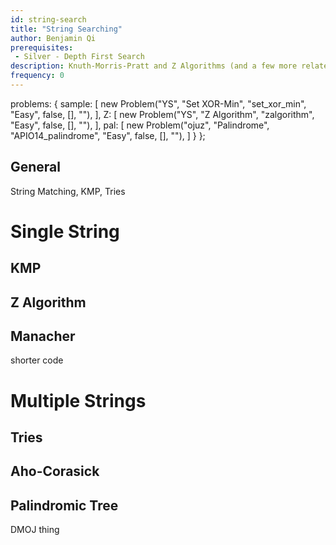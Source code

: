 ```yaml
---
id: string-search
title: "String Searching"
author: Benjamin Qi
prerequisites: 
 - Silver - Depth First Search
description: Knuth-Morris-Pratt and Z Algorithms (and a few more related topics).
frequency: 0
---
```


  problems: {
    sample: [
      new Problem("YS", "Set XOR-Min", "set_xor_min", "Easy", false, [], ""),
    ],
    Z: [
      new Problem("YS", "Z Algorithm", "zalgorithm", "Easy", false, [], ""),
    ],
    pal: [
      new Problem("ojuz", "Palindrome", "APIO14_palindrome", "Easy", false, [], ""),
    ]
  }
};

## General

<resources>
  <resource source="CPC" title="11 - Strings" url="11_strings">String Matching, KMP, Tries</resource>
</resources>

# Single String

## KMP

<resources>
  <resource source="cp-algo" title="Prefix Function" url="prefix-function.html"></resource>
  <resource source="PAPS" title="14.2 - String Matching"></resource>
  <resource source="GFG" title="KMP Algorithm" url="searching-for-patterns-set-2-kmp-algorithm"></resource>
  <resource source="TC" title="String Searching" url="introduction-to-string-searching-algorithms"></resource>
</resources>


## Z Algorithm

<problems-list problems={metadata.problems.Z} />

<resources>
  <resource source="cp-algo" title="Z Function" url="z-function.html"></resource>
  <resource source="CPH" title="26.4 - Z-algorithm"></resource>
  <resource source="CF" title="Z Algorithm" url="blog/entry/3107"></resource>
</resources>

## Manacher

<resources>
  <resource source="HR" title="Manacher's Algorithm" url="https://www.hackerrank.com/topics/manachers-algorithm"></resource>
  <resource source="CF" title="adamant - Manacher's algorithm and code readability" url="blog/entry/12143" starred>shorter code</resource>
  <resource source="cp-algo" title="Manacher's Algorithm" url="string/manacher.html"></resource>
</resources>

# Multiple Strings

## Tries

<problems-list problems={metadata.problems.sample} />

<resources>
  <resource source="CPH" title="26.2"></resource>
  <resource source="CF" title="Algorithm Gym" url="blog/entry/15729"></resource>
  <resource source="PAPS" title="14.1 - Tries"></resource>
</resources>

## Aho-Corasick

<resources>
  <resource source="cp-algo" title="Aho Corasick" url="string/aho_corasick.html"></resource>
  <resource source="CF" title="adamant - Aho-Corasick" url="blog/entry/14854"></resource>
  <resource source="GFG" title="Aho-Corasick for Pattern Searching" url="aho-corasick-algorithm-pattern-searching"></resource>
</resources>

## Palindromic Tree

<problems-list problems={metadata.problems.pal} />

<resources>
  <resource source="CF" title="adamant - Palindromic Tree" url="blog/entry/13959"></resource>
</resources>

DMOJ thing